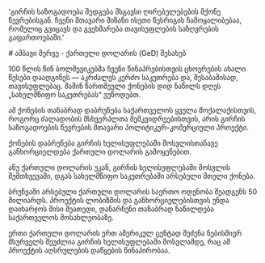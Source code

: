
  'გირჩის საზოგადოება შედგება მსგავსი ღირებულებების მქონე წევრებისგან. ჩვენი მთავარი მიზანი ისეთი წესრიგის ჩამოყალიბებაა, რომელიც გვიცავს და გვეხმარება თავისუფლების საზღვრების გაფართოებაში.'

<HeroPattern />
# ამბავი მერვე - ქართული დოლარის (GeD) შესახებ

100 წლის წინ ბოლშევიკებმა ჩვენი წინაპრებისთვის ცხოვრების ახალი წესები დაადგინეს — აკრძალეს კერძო საკუთრება და, შესაბამისად, თავისუფლებაც. მაშინ წართმეული ქონების დიდ ნაწილს დღეს „სახელმწიფო საკუთრებას“ ვუწოდებთ.

ამ ქონების თანაბრად დაბრუნება საქართველოს ყველა მოქალაქისთვის, როგორც ძალადობის მსხვერპლთა მემკვიდრეებისთვის, არის გირჩის საზოგადოების წევრების მთავარი პოლიტიკურ-კომერციული პროექტი.

ქონების დაბრუნება გირჩის ხელისუფლებაში მოსვლისთანავე განხორციელდება ქართული დოლარის გამოყენებით.

ანუ ქართული დოლარის უკან, გირჩის ხელისუფლებაში მოსვლის შემთხვევაში, დგას სახელმწიფო საკუთრებაში არსებული მთელი ქონება.

ბრუნვაში არსებული ქართული დოლარის საერთო ოდენობა შეადგენს 50 მილიარდს.
პროექტის ლობიზმის და განხორციელებისთვის უნდა დაიხარჯოს მისი მეათედი, დანარჩენი თანაბრად ნაწილდება საქართველოს მოსახლეობაზე.

ერთი ქართული დოლარის ერთ ამერიკულ ცენტად შეძენა ნებისმიერ მსურველს შეუძლია გირჩის ხელისუფლებაში მოსვლამდე, რაც ამ პროექტის აღსრულების დაწყების წინაპირობაა.
